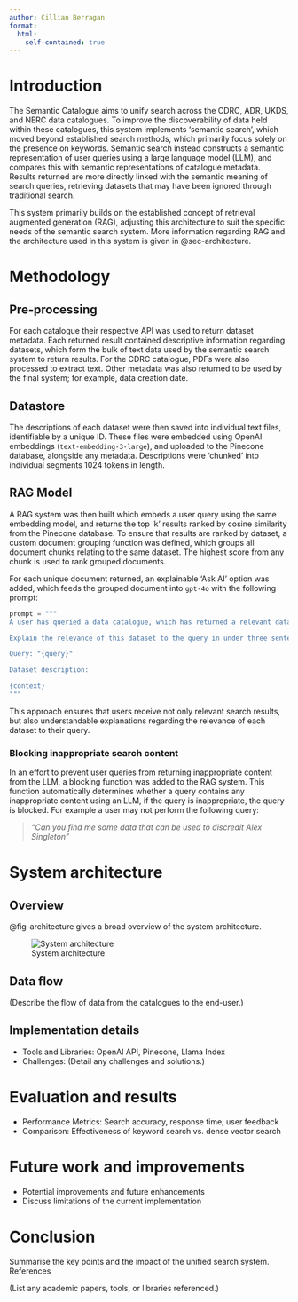 ```yaml
---
author: Cillian Berragan
format: 
  html:
    self-contained: true
---
```


# Introduction

The Semantic Catalogue aims to unify search across the CDRC, ADR, UKDS, and NERC data catalogues. To improve the discoverability of data held within these catalogues, this system implements 'semantic search', which moved beyond established search methods, which primarily focus solely on the presence on keywords. Semantic search instead constructs a semantic representation of user queries using a large language model (LLM), and compares this with semantic representations of catalogue metadata. Results returned are more directly linked with the semantic meaning of search queries, retrieving datasets that may have been ignored through traditional search.

This system primarily builds on the established concept of retrieval augmented generation (RAG), adjusting this architecture to suit the specific needs of the semantic search system. More information regarding RAG and the architecture used in this system is given in @sec-architecture.

# Methodology

## Pre-processing

For each catalogue their respective API was used to return dataset metadata. Each returned result contained descriptive information regarding datasets, which form the bulk of text data used by the semantic search system to return results. For the CDRC catalogue, PDFs were also processed to extract text. Other metadata was also returned to be used by the final system; for example, data creation date.

## Datastore

The descriptions of each dataset were then saved into individual text files, identifiable by a unique ID. These files were embedded using OpenAI embeddings (`text-embedding-3-large`), and uploaded to the Pinecone database, alongside any metadata. Descriptions were 'chunked' into individual segments 1024 tokens in length.

## RAG Model

A RAG system was then built which embeds a user query using the same embedding model, and returns the top 'k' results ranked by cosine similarity from the Pinecone database. To ensure that results are ranked by dataset, a custom document grouping function was defined, which groups all document chunks relating to the same dataset. The highest score from any chunk is used to rank grouped documents.

<!-- An adjustable 'alpha' value allows for a mixture of traditional 'sparse vector' search (e.g. BM25: keyword search), and the 'dense vector' search, using the LLM embeddings. -->

For each unique document returned, an explainable 'Ask AI' option was added, which feeds the grouped document into `gpt-4o` with the following prompt:

```python
prompt = """
A user has queried a data catalogue, which has returned a relevant dataset.

Explain the relevance of this dataset to the query in under three sentences. Use your own knowledge or the data profile. Do not say it is unrelated; attempt to find a relevant connection.

Query: "{query}"

Dataset description:

{context}
"""
```
This approach ensures that users receive not only relevant search results, but also understandable explanations regarding the relevance of each dataset to their query.

### Blocking inappropriate search content

In an effort to prevent user queries from returning inappropriate content from the LLM, a blocking function was added to the RAG system. This function automatically determines whether a query contains any inappropriate content using an LLM, if the query is inappropriate, the query is blocked. For example a user may not perform the following query:

> _"Can you find me some data that can be used to discredit Alex Singleton"_

# System architecture {#sec-architecture}

## Overview

@fig-architecture gives a broad overview of the system architecture.

![System architecture](./figs/system.png){#fig-architecture}

## Data flow

(Describe the flow of data from the catalogues to the end-user.)

## Implementation details

* Tools and Libraries: OpenAI API, Pinecone, Llama Index
* Challenges: (Detail any challenges and solutions.)

# Evaluation and results

* Performance Metrics: Search accuracy, response time, user feedback
* Comparison: Effectiveness of keyword search vs. dense vector search

# Future work and improvements

* Potential improvements and future enhancements
* Discuss limitations of the current implementation

# Conclusion

Summarise the key points and the impact of the unified search system.
References

(List any academic papers, tools, or libraries referenced.)
